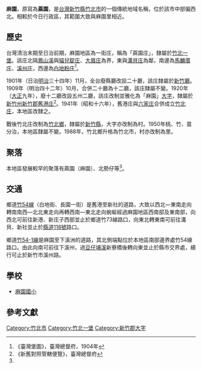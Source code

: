 {{noteTA
|1 = zh-cn:庄; zh-hk:庄; zh-tw:庄;
}}
'''麻園'''，原寫為'''蔴園'''，是[[台灣|台灣]][[新竹縣|新竹縣]][[竹北市|竹北市]]的一個傳統地域名稱，位於該市中部偏西北。相較於今日行政區，其範圍大致與麻園里相近。

==歷史==
台灣清治末期至日治前期，麻園地區為一街庄，稱為「蔴園庄」，隸屬於[[竹北一堡|竹北一堡]]。該庄北隔[[鳳山溪|鳳山溪]]與[[貓兒錠庄|貓兒錠庄]]、[[大眉庄|大眉庄]]為界，東與[[溝貝庄|溝貝庄]]為鄰，南邊為[[馬麟厝庄|馬麟厝庄]]、[[溪洲_(新竹縣)|溪州庄]]，西邊為[[白地粉庄|白地粉庄]]<ref name="臺灣堡圖">《臺灣堡圖》，臺灣總督府，1904年</ref>。

1901年（日治[[明治|明治]]三十四年）11月，全台廢縣廳改設二十廳，該庄隸屬於[[新竹廳|新竹廳]]。1909年（明治四十二年）10月，合併二十廳為十二廳，該庄隸屬不變。1920年（[[大正|大正]]九年），廢十二廳改設五州二廳，該庄改制並雅化為「麻園」[[大字|大字]]，隸屬於[[新竹州|新竹州]][[新竹郡|新竹郡]][[舊港庄|舊港庄]]<ref>《新舊對照管轄便覽》，臺灣總督府</ref>。1941年（昭和十六年），舊港庄與[[六家庄|六家庄]]合併成立[[竹北庄|竹北庄]]，本地區改隸之。

戰後竹北庄改制為[[竹北市|竹北鄉]]，隸屬於[[新竹縣|新竹縣]]，大字亦改制為村。1950年桃、竹、苗分治，本地區隸屬不變。1988年，竹北鄉升格為竹北市，村亦改制為里。

==聚落==
本地區發展較早的聚落有蔴園（麻園）、北勢仔等<ref name="臺灣堡圖"/>。

==交通==
鄉道[[竹54線|竹54線]]（白地街、長園一街）是舊港至新社的道路，大致以西北—東南走向轉南南西—北北東走向再轉西南—東北走向蜿蜒經過麻園地區西南部及東南部，向西北可前往新港、新庄子西部並止於鄉道竹73線路口，向東北轉東南可前往溝貝、新社並止於[[縣道118號|縣道118號]]路口。

鄉道[[竹54-1線|竹54-1線]]是麻園至下溪洲的道路，其北側端點位於本地區南部邊界處竹54線路口。由此向南可前往下溪州，過[[豆仔埔溪|豆仔埔溪]]新寮橋後轉向東並止於縣市交界處，續行可止於新竹市溪州路。

==學校==
*[[麻園國小|麻園國小]]

==參考文獻==
{{reflist}}

{{新竹郡}}

[[Category:竹北市|Category:竹北市]]
[[Category:竹北一堡|Category:竹北一堡]]
[[Category:新竹郡大字|Category:新竹郡大字]]